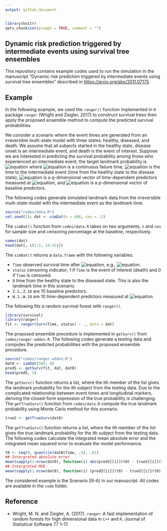 ```yaml
---
output: github_document
---
```


```r
library(knitr)
opts_chunk$set(prompt = TRUE, comment = "")
```

## Dynamic risk prediction triggered by intermediate events using survival tree ensembles

This repository contains example codes used to run the simulation in the manuscript 
"Dynamic risk prediction triggered by intermediate events using survival tree ensembles" described in [https://arxiv.org/abs/2011.07175](https://arxiv.org/abs/2011.07175).


## Example

In the following example, we used the `ranger()` function implemented in `R` package `ranger` (Wright and Ziegler, 2017) to construct survival trees then apply the proposed ensemble method to compute the predicted survival probabilities.

We consider a scenario where the event times are generated from an irreversible multi-state model with three states: healthy, diseased, and death. 
We assume that all subjects started in the healthy state, disease onset is an intermediate event, and death is
the event of interest. 
Suppose we are interested in predicting the survival probability among those who experienced an intermediate event, 
the target landmark probability is ![equation](https://latex.codecogs.com/svg.image?P(T%5Cge%20U%20&plus;%20t%7CT%5Cge%20U,%20U,%20W(U),%20Z),%20)
where ![equation](https://latex.codecogs.com/svg.image?T) is a continuous failure time, 
![equation](https://latex.codecogs.com/svg.image?U) is the time to the intermediate event (time from the healthy state to the disease state), 
![equation](https://latex.codecogs.com/svg.image?W(U)) is a q-dimensional vector of time-dependent predictors measured at ![equation](https://latex.codecogs.com/svg.image?U), and ![equation](https://latex.codecogs.com/svg.image?Z) is a p-dimensional vector of baseline predictors.

The following codes generate simulated landmark data from the irreversible multi-state model with the intermediate event as the landmark time.
```R
source("codes/data.R")
set.seed(1); dat <- simDat(n = 400, cen = .2)
```

The `simDat()` function from `codes/data.R` takes on two arguments, `n` and `cen` for sample size and censoring percentage at the baseline, respectively.

```R
names(dat)
head(dat[, c(1:5, 14:15)]) 
```

The `simDat()` returns a `data.frame` with the following variables. 

  - `Time` observed survival time after ![equation](https://latex.codecogs.com/svg.image?U), e.g., ![equation](https://latex.codecogs.com/svg.image?T&space;-&space;U).
  - `status` censoring indicator; 1 if `Time` is the event of interest (death) and 0 if `Time` is censored.
  - `D` time from the healthy state to the diseased state. This is also the landmark time in this scenario. 
  - `Z.1`...`Z.10` are 10 baseline predictors.
  - `W.1`...`W.10` are 10 time-dependent predictors measured at ![equation](https://latex.codecogs.com/svg.image?U).

The following fits a random survival forest with `ranger()`.
```R
library(survival)
library(ranger)
fit <- ranger(Surv(Time, status) ~ ., data = dat)
```

The proposed ensemble procedure is implemented in `getSurv()` from `codes/ranger-addon.R`.
The following codes generate a testing data and computes the predicted probabilities with the proposed ensemble procedure.

```R
source("codes/ranger-addon.R")
dat0 <- simDat(500, 0)
predS <- getSurv(fit, dat, dat0)
head(predS, 3)
```

The `getSurv()` function returns a list, where the ith member of the list gives the landmark probability for 
the ith subject from the testing data. 
Due to the complicated relationship between event times and longitudinal markers, deriving the closed-form expression of
the true probability is challenging. 
The `getTrueSurv()` function from `codes/data.R` compute the true landmark probability using 
Monte Carlo method for this scenario.

```R
trueS <- getTrueSurv(dat0)
```

The `getTrueSurv()` function returns a list, where the ith member of the list gives the true landmark probability for 
the ith subject from the testing data. 
The following codes calculate the integrated mean absolute error and the integrated mean squared error
to evaluate the model performance. 

```R
t0 <- seq(0, quantile(dat0$Time, .9), .01)
## Intergrated absolute error
mean(sapply(1:nrow(dat0), function(i) abs(predS[[i]](t0) - trueS[[i]](t0))))
## Intergrated MSE
mean(sapply(1:nrow(dat0), function(i) (predS[[i]](t0) - trueS[[i]](t0))^2))
```

The considered example is the Scenario (III-A) in our manuscript. 
All codes are available in the `code` folder.


## Reference 

- Wright, M. N. and Ziegler, A. (2017). `ranger`: A fast implementation of random forests for high dimensional
data in `C++` and `R`. Journal of Statistical Software 77 1–17.